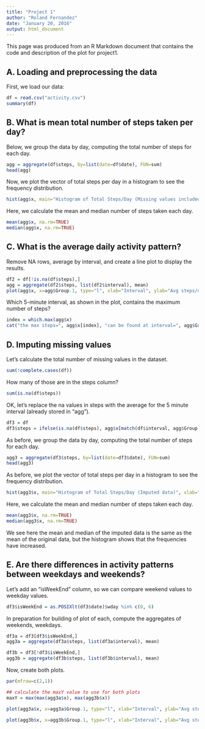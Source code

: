 ```yaml
---
title: "Project 1"
author: "Roland Fernandez"
date: "January 20, 2016"
output: html_document
---
```


This page was produced from an R Markdown document that contains the code and description of the plot for project1.

**A. Loading and preprocessing the data**
-----------------------------------------  

First, we load our data:
```r
df = read.csv("activity.csv")
summary(df)
```

**B. What is mean total number of steps taken per day?**
--------------------------------------------------------

Below, we group the data by day, computing the total number of steps for each day.
```r
agg = aggregate(df$steps, by=list(date=df$date), FUN=sum)
head(agg)
```

Now, we plot the vector of total steps per day in a histogram to see the frequency distribution.
```r
hist(agg$x, main="Histogram of Total Steps/Day (Missing values included)", xlab="Steps/Day")
```

Here, we calculate the mean and median number of steps taken each day.
```r
mean(agg$x, na.rm=TRUE)
median(agg$x, na.rm=TRUE)
```

**C. What is the average daily activity pattern?**
--------------------------------------------------

Remove NA rows, average by interval, and create a line plot to display the results.
```r
df2 = df[!is.na(df$steps),] 
agg = aggregate(df2$steps, list(df2$interval), mean)
plot(agg$x, x=agg$Group.1, type="l", xlab="Interval", ylab="Avg steps/day", main="Avg number of steps (over all days)")
```

Which 5-minute interval, as shown in the plot, contains the maximum number of steps?
```r
index = which.max(agg$x)
cat("the max steps=", agg$x[index], "can be found at interval=", agg$Group.1[index])
```

**D. Imputing missing values**
------------------------------

Let's calculate the total number of missing values in the dataset.
```r
sum(!complete.cases(df))
```

How many of those are in the steps column?
```r
sum(is.na(df$steps))
```

OK, let's replace the na values in steps with the average for the 5 minute interval (already stored in "agg").
```r
df3 = df
df3$steps = ifelse(is.na(df$steps), agg$x[match(df$interval, agg$Group.1)], df$steps)
```

As before, we group the data by day, computing the total number of steps for each day.
```r
agg3 = aggregate(df3$steps, by=list(date=df3$date), FUN=sum)
head(agg3)
```

As before, we plot the vector of total steps per day in a histogram to see the frequency distribution.
```r
hist(agg3$x, main="Histogram of Total Steps/Day (Imputed data)", xlab="Steps/Day")
```

Here, we calculate the mean and median number of steps taken each day.
```r
mean(agg3$x, na.rm=TRUE)
median(agg3$x, na.rm=TRUE)
```

We see here the mean and median of the imputed data is the same as the mean of the original data, but the histogram shows that the frequencies have increased.

**E. Are there differences in activity patterns between weekdays and weekends?**
-----------------------------------------------------------------------------

Let's add an "isWeekEnd" column, so we can compare weekend values to weekday values.
```r
df3$isWeekEnd = as.POSIXlt(df3$date)$wday %in% c(0, 6)
```

In preparation for building of plot of each, compute the aggregates of weekends, weekdays.
```r
df3a = df3[df3$isWeekEnd,]
agg3a = aggregate(df3a$steps, list(df3a$interval), mean)

df3b = df3[!df3$isWeekEnd,]
agg3b = aggregate(df3b$steps, list(df3b$interval), mean)
```

Now, create both plots.
```r
par(mfrow=c(2,1))

## calculate the maxY value to use for both plots
maxY = max(max(agg3a$x), max(agg3b$x))

plot(agg3a$x, x=agg3a$Group.1, type="l", xlab="Interval", ylab="Avg steps/day", main="Avg number of steps (Weekends)", ylim=c(0, maxY))

plot(agg3b$x, x=agg3b$Group.1, type="l", xlab="Interval", ylab="Avg steps/day", main="Avg number of steps (Weekdays)",  ylim=c(0, maxY))
```



